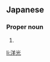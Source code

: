 ==Japanese==
{{ja-kanjitab|ひろ|みつ}}

===Proper noun===
{{ja-pos|proper|ひろみつ}}

# {{given name|male|lang=ja|sort=ひろみつ}}

[[li:洋光]]